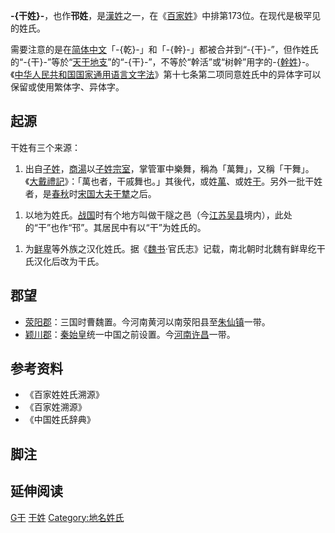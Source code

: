 {{NoteTA
|1=幹姓
}}
{{distinguish|幹姓}}
{{姓氏
|姓氏=干
|显示=-{干}-
|拼音=Gan 第一声
|南京官話=gang<sup>1</sup>
|中国大陆=Gan
|台湾=Kan
|香港=Kon
|澳门=
|新加坡=
|马来西亚=
|越南=Cán
|韩国=
|反切=
|同音字=
|堂号=
|郡望=[[颍川郡|颍川郡]]
}}

'''-{干姓}-'''，也作'''邗姓'''，是[[漢姓|漢姓]]之一，在《[[百家姓|百家姓]]》中排第173位。在现代是极罕见的姓氏。

需要注意的是在[[简体中文|简体中文]]「-{乾}-」和「-{幹}-」都被合并到“-{干}-”，但作姓氏的“-{干}-”等於“[[天干|天干]][[地支|地支]]”的“-{干}-”，不等於“幹活”或“树幹”用字的-{[[幹姓|幹姓]]}-。《[[中华人民共和国国家通用语言文字法|中华人民共和国国家通用语言文字法]]》第十七条第二项同意姓氏中的异体字可以保留或使用繁体字、异体字。

== 起源 ==
干姓有三个来源：
#出自[[子姓|子姓]]，[[商湯|商湯]]以[[子姓|子姓]][[宗室|宗室]]，掌管軍中樂舞，稱為「萬舞」，又稱「干舞」。《[[大戴禮記|大戴禮記]]》：「萬也者，干戚舞也。」其後代，或姓[[萬|萬]]、或姓[[干|干]]。另外一批干姓者，是[[春秋|春秋]]时[[宋国|宋国]][[大夫|大夫]][[干犨|干犨]]之后。

#以地为姓氏。[[战国|战国]]时有个地方叫做干隧之邑（今[[江苏|江苏]][[吴县|吴县]]境内），此处的“干”也作“邗”。其居民中有以“干”为姓氏的。

#为[[鲜卑|鲜卑]]等外族之汉化姓氏。据《[[魏书|魏书]]·官氏志》记载，南北朝时北魏有鲜卑纥干氏汉化后改为干氏。

== 郡望 ==
*[[荥阳郡|荥阳郡]]：三国时曹魏置。今河南黄河以南荥阳县至[[朱仙镇|朱仙镇]]一带。
*[[颖川郡|颖川郡]]：[[秦始皇|秦始皇]]统一中国之前设置。今[[河南|河南]][[许昌|许昌]]一带。

== 参考资料 ==
{{Reflist|2}}
*《百家姓姓氏溯源》
*《百家姓溯源》
*《中国姓氏辞典》

==脚注==
<references group="注释"/>

== 延伸阅读 ==
{{Wikisource further reading}}

[[Category:漢姓|G干]]
[[Category:干姓|]]
[[Category:地名姓氏|Category:地名姓氏]]